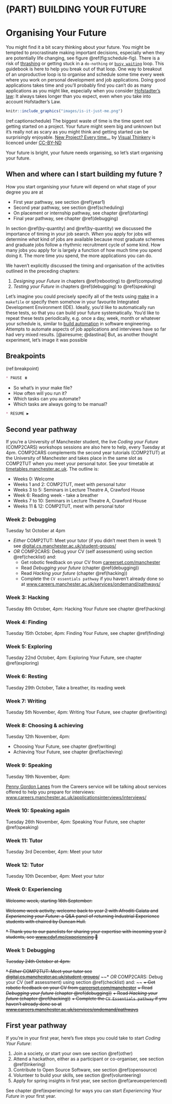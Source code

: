 # (PART) BUILDING YOUR FUTURE {-}

# Organising Your Future {#organising}
You might find it a bit scary thinking about your future. You might be tempted to procrastinate making important decisions, especially when they are potentially life changing, see figure \@ref(fig:schedule-fig). There is a risk of [thrashing](https://en.wikipedia.org/wiki/Thrashing_(computer_science)) or getting stuck in a `do-nothing` or [`busy waiting`](https://en.wikipedia.org/wiki/Busy_waiting) loop. This guidebook is here to help you break out of that loop. One way to breakout of an unproductive loop is to organise and schedule some time every week where you work on personal development and job applications. Doing good applications takes time and you'll probably find you can't do as many applications as you might like, especially when you consider [Hofstadter's law](https://en.wikipedia.org/wiki/Hofstadter%27s_law): It always takes longer than you expect, even when you take into account Hofstadter's Law.

```r
knitr::include_graphics("images/is-it-just-me.png")
```
(ref:captionschedule) The biggest waste of time is the time spent not getting started on a project. Your future might seem big and unknown but it's really not as scary as you might think and getting started can be surprisingly enjoyable. [New Project? Every time…](https://bryanmmathers.com/new-project-every-time/) by [Visual Thinkery](https://visualthinkery.com/) is licenced under [CC-BY-ND](https://creativecommons.org/licenses/by-nd/4.0/)

Your future is bright, your future needs organising, so let's start organising your future.

## When and where can I start building my future ? {#make}
How you start organising your future will depend on what stage of your degree you are at 

* First year pathway, see section \@ref(year1)
* Second year pathway, see section \@ref(scheduling) 
* On placement or internship pathway, see chapter \@ref(starting)
* Final year pathway, see chapter \@ref(debugging) 


In section \@ref(by-quantity) and \@ref(by-quantity) we discussed the importance of timing in your job search. *When* you apply for jobs will determine *what* kind of jobs are available because most graduate schemes and graduate jobs follow a rhythmic recruitment cycle of some kind. How many jobs you apply for is largely a function of how much time you spend doing it. The more time you spend, the more applications you can do.

We haven't explicitly discussed the timing and organisation of the activities outlined in the preceding chapters:

1. *Designing your Future* in chapters \@ref(rebooting) to \@ref(computing)
1. *Testing your Future* in chapters \@ref(debugging) to \@ref(speaking)

Let's imagine you could precisely specify all of the tests using [make](https://en.wikipedia.org/wiki/Make_(software)) in a `makefile` or specify them somehow in your favourite Integrated Development Environment (IDE). Ideally, you'd like to automatically run these tests, so that you can build your future systematically. You'd like to repeat these tests periodically, e.g. once a day, week, month or whatever your schedule is, similar to [build automation](https://en.wikipedia.org/wiki/Build_automation) in software engineering. Attempts to automate aspects of job applications and interviews have so far had very mixed results. [@airesume; @dastinai] But, as another thought experiment, let's image it was possible

## Breakpoints {#bp6}
(ref:breakpoint)

```md
* PAUSE ⏸️
```

* So what's in your make file? 
* How often will you run it?
* Which tasks can you automate?
* Which tasks are always going to be manual?

```md
* RESUME ▶️
```

## Second year pathway {#scheduling}

If you're a University of Manchester student, the live *Coding your Future* (COMP2CARS) workshops sessions are also here to help, every Tuesday at 4pm.  COMP2CARS complements the second year tutorials (COMP2TUT) at the University of Manchester and takes place in the same slot as COMP2TUT when you meet your personal tutor. See your timetable at [timetables.manchester.ac.uk](https://timetables.manchester.ac.uk/). The outline is:

* Weeks 0: Welcome
* Weeks 1 and 2: COMP2TUT, meet with personal tutor
* Weeks 3 to 5: Seminars in Lecture Theatre A, Crawford House
* Week 6: Reading week - take a breather
* Weeks 7 to 10: Seminars in Lecture Theatre A, Crawford House
* Weeks 11 & 12: COMP2TUT, meet with personal tutor


### Week 2: Debugging {#week2}

Tuesday 1st October at 4pm

* *Either* COMP2TUT: Meet your tutor  (if you didn't meet them in week 1)  see [digital.cs.manchester.ac.uk/student-groups/](https://digital.cs.manchester.ac.uk/student-groups/)
* *OR* COMP2CARS: Debug your CV (self assessment) using section \@ref(checklist) and: 
    + Get robotic feedback on your CV from [careerset.com/manchester](https://careerset.com/manchester)
    + Read *Debugging your future* (chapter \@ref(debugging)) 
    + Read *Hacking your future* (chapter \@ref(hacking))
    + Complete the `CV essentials pathway` if you haven't already done so at [www.careers.manchester.ac.uk/services/ondemand/pathways/](https://www.careers.manchester.ac.uk/services/ondemand/pathways/)

### Week 3: Hacking {#week3}

Tuesday 8th October, 4pm: Hacking Your Future see chapter \@ref(hacking)


### Week 4: Finding {#week4}

Tuesday 15th October, 4pm: Finding Your Future, see chapter \@ref(finding)


### Week 5: Exploring {#week5}

Tuesday 22nd October, 4pm: Exploring Your Future, see chapter \@ref(exploring)

### Week 6: Resting {#week6}


Tuesday 29th October, Take a breather, its reading week

### Week 7: Writing {#week7}


Tuesday 5th November, 4pm: Writing Your Future, see chapter \@ref(writing)


### Week 8: Choosing & achieving {#week8}

Tuesday 12th November, 4pm: 

* Choosing Your Future, see chapter \@ref(writing)
* Achieving Your Future, see chapter \@ref(achieving)

### Week 9: Speaking {#week9}

Tuesday 19th November, 4pm: 

[Penny Gordon Lanes](https://uk.linkedin.com/in/penneygordon-lanes) from the Careers service will be talking about services offered to help you prepare for interviews: [www.careers.manchester.ac.uk/applicationsinterviews/interviews/](https://www.careers.manchester.ac.uk/applicationsinterviews/interviews/)


### Week 10: Speaking again {#week10}

Tuesday 26th November, 4pm: Speaking Your Future, see chapter \@ref(speaking)

### Week 11: Tutor {#week11}


Tuesday 3rd December, 4pm: Meet your tutor 

### Week 12: Tutor {#week12}


Tuesday 10th December, 4pm: Meet your tutor 

### Week 0: Experiencing {#week0}

~~Welcome week, starting 16th September:~~

~~Welcome week activity, welcome back to year 2 with Afroditi Galata and *Experiencing your Future*: a Q&A panel of returning Industrial Experience students with chaired by Duncan Hull.~~ 

~~* Thank you to our panelists for sharing your expertise with incoming year 2 students, see [www.cdyf.me/experiencing](https://www.cdyf.me/experiencing) 🙏~~

### Week 1: Debugging {#week1}

~~Tuesday 24th October at 4pm:~~ 

~~* *Either* COMP2TUT: Meet your tutor see [digital.cs.manchester.ac.uk/student-groups/](https://digital.cs.manchester.ac.uk/student-groups/)~~
~~* *OR* COMP2CARS: Debug your CV (self assessment) using section \@ref(checklist) and: ~~
    ~~+ Get robotic feedback on your CV from [careerset.com/manchester](https://careerset.com/manchester)~~
    ~~+ Read *Debugging your future* (chapter \@ref(debugging))~~ 
    ~~+ Read *Hacking your future* (chapter \@ref(hacking))~~
    ~~+ Complete the `CV Essentials pathway` if you haven't already done so at [www.careers.manchester.ac.uk/services/ondemand/pathways](https://www.careers.manchester.ac.uk/services/ondemand/pathways/)~~


## First year pathway {#year1}

If you're in your first year, here's five steps you could take to start *Coding Your Future*:  

1. Join a society, or start your own see section \@ref(other)
1. Attend a hackathon, either as a participant or co-organiser, see section \@ref(tinkering) 
1. Contribute to Open Source Software, see section \@ref(opensource)
1. Volunteer to build your skills, see section \@ref(volunteering)
1. Apply for spring insights in first year, see section \@ref(areuexperienced) 

See chapter \@ref(experiencing) for ways you can start *Experiencing Your Future* in your first year.